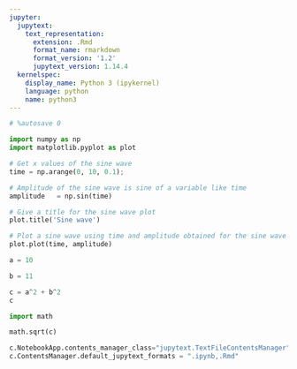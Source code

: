 ```yaml
---
jupyter:
  jupytext:
    text_representation:
      extension: .Rmd
      format_name: rmarkdown
      format_version: '1.2'
      jupytext_version: 1.14.4
  kernelspec:
    display_name: Python 3 (ipykernel)
    language: python
    name: python3
---
```


```python
# %autosave 0
```

```python
import numpy as np
import matplotlib.pyplot as plot
```

```python
# Get x values of the sine wave
time = np.arange(0, 10, 0.1);
```

```python
# Amplitude of the sine wave is sine of a variable like time
amplitude   = np.sin(time)
```

```python
# Give a title for the sine wave plot
plot.title('Sine wave')

# Plot a sine wave using time and amplitude obtained for the sine wave
plot.plot(time, amplitude)
```

```python
a = 10
```

```python
b = 11
```

```python
c = a^2 + b^2
c
```

```python
import math
```

```python
math.sqrt(c)
```

```python
c.NotebookApp.contents_manager_class="jupytext.TextFileContentsManager"
c.ContentsManager.default_jupytext_formats = ".ipynb,.Rmd"
```
